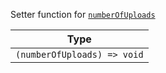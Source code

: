 Setter function for [`numberOfUploads`](../contexts/message-input-context#numberofuploads)

| Type |
| - |
| `(numberOfUploads) => void` |
